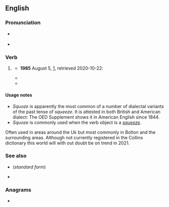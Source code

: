 ==English==

===Pronunciation===
* {{a|RP}} {{IPA|en|/skwəʊz/}}
* {{a|GA}} {{IPA|en|/skwoʊz/}}

===Verb===
{{head|en|verb form}}

# {{lb|en|nonstandard|dialectal|or|humorous}} {{en-past of|squeeze}}
#* '''1985''' August 5, {{w|Ronald Reagan}} [https://www.reaganlibrary.gov/archives/speech/remarks-and-question-and-answer-session-reporters-0], retrieved 2020-10-22:
#*: {{quote|en|I picked at it, and I '''squoze''' it and so forth and messed myself up a little bit.}}
#* {{quote-web
|en
|date=2009-03-09
|year=
|first=
|last=
|author=John DeNardo
|authorlink=
|title=SF Signal Welcomes Pete Tzinski
|site=SF Signal
|url=http://www.sfsignal.com/archives/2009/03/sf_signal_welcomes_pete_tzinski/
|archiveorg=
|accessdate=2012-09-18
|passage=Just when you think we '''squoze''' (yes, that’s a word) the blogosphere dry,
}}
#* {{quote-web
|en
|date=2021-01-27
|Year=2021
|author=JP Bonner
|title=Is the Squeeze Squoze Yet?
|site=IsTheSqueezeSquoze
|url=https://isthesqueezesquoze.com/
|accessdate=2021-01-29
|passage=Is the squeeze '''squoze'''? As of January 29, the squeeze has not been squoze.
}}

====Usage notes====
* ''Squoze'' is apparently the most common of a number of dialectal variants of the past tense of ''squeeze''. It is attested in both British and American dialect: The OED Supplement shows it in American English since 1844.
* ''Squoze'' is commonly used when the verb object is a ''[[squeeze]]''.
Often used in areas around the Uk but most commonly in Bolton and the surrounding areas. Although not currently registered in the Collins dictionary this world will with out doubt be on trend in 2021.

===See also===
* {{l|en|squeezed}} (''standard form'')
* {{l|en|squozen}}

===Anagrams===
* {{anagrams|en|a=eoqsuz|Zoques}}